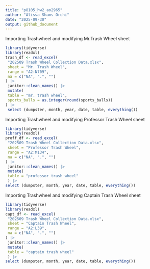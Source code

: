 ```yaml
---
title: "p8105_hw2_ao2965"
author: "Alissa Shams Orchi"
date: "2025-09-30"
output: github_document
---
```


Importing Trashwheel and modifying Mr.Trash Wheel sheet

```r
library(tidyverse)
library(readxl)
trash_df <- read_excel(
 "202509 Trash Wheel Collection Data.xlsx",
 sheet = "Mr. Trash Wheel",
 range = "A2:N709",
 na = c("NA", ".", "")
) |>
 janitor::clean_names() |>
 mutate(
 table = "mr. trash wheel", 
 sports_balls = as.integer(round(sports_balls))
) |>
 select (dumpster, month, year, date, table, everything())
```

Importing Trashwheel and modifying Professor Trash Wheel sheet

```r
library(tidyverse)
library(readxl)
proff_df <- read_excel(
 "202509 Trash Wheel Collection Data.xlsx",
 sheet = "Professor Trash Wheel",
 range = "A2:M134",
 na = c("NA", ".", "")
) |>
 janitor::clean_names() |>
 mutate(
 table = "professor trash wheel"
 ) |>
select (dumpster, month, year, date, table, everything())
```
Importing Trashwheel and modifying Captain Trash Wheel sheet
```r
library(tidyverse)
library(readxl)
capt_df <- read_excel(
 "202509 Trash Wheel Collection Data.xlsx",
 sheet = "Captain Trash Wheel",
 range = "A2:L39",
 na = c("NA", ".", "")
) |>
 janitor::clean_names() |>
 mutate(
 table = "captain trash wheel"
 ) |>
select (dumpster, month, year, date, table, everything())
 
```

